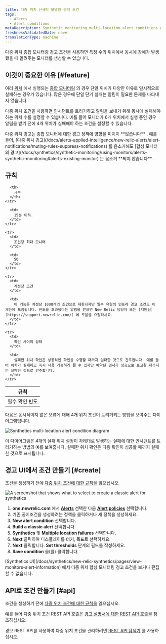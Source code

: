 ```yaml
---
title: 다중 위치 신세틱 모델링 공지 조건
tags:
  - Alerts
  - Alert conditions
metaDescription: Synthetic monitoring multi-location alert conditions allow you to specify how many location checks must fail before generating a notification.
freshnessValidatedDate: never
translationType: machine
---
```


다중 위치 종합 모니터링 경고 조건을 사용하면 특정 수의 위치에서 동시에 장애가 발생했을 때 알려주는 모니터를 생성할 수 있습니다.

## 이것이 중요한 이유 [#feature]

여러 [위치](/docs/synthetics/new-relic-synthetics/using-monitors/add-edit-monitors#setting-location) 에서 실행되는 [종합 모니터링](/docs/synthetics/new-relic-synthetics/getting-started/introduction-new-relic-synthetics) 의 경우 단일 위치가 다양한 이유로 일시적으로 실패하는 경우가 있습니다. 많은 경우에 단일 단기 실패는 알림이 필요한 문제를 나타내지 않습니다.

다중 위치 조건을 사용하면 인시던트를 트리거하고 알림을 보내기 위해 동시에 실패해야 하는 위치 수를 설정할 수 있습니다. 예를 들어 모니터가 6개 위치에서 실행 중인 경우 알림을 받기 전에 4개 위치가 실패해야 하는 조건을 설정할 수 있습니다.

<Callout variant="important">
  다중 위치 경고는 종합 모니터에 대한 경고 정책에 영향을 미치지 **않습니다** . 예를 들어, [다중 위치 경고](/docs/alerts-applied-intelligence/new-relic-alerts/alert-notifications/muting-rules-suppress-notifications) 를 음소거해도 [합성 모니터의 경고](/docs/synthetics/synthetic-monitoring/using-monitors/alerts-synthetic-monitoring#alerts-existing-monitor) 는 음소거 **되지 않습니다** .
</Callout>

## 규칙

<table>
  <thead>
    <tr>
      <th style={{ width: "250px" }}>
        규칙
      </th>

      <th>
        세부
      </th>
    </tr>
  </thead>

  <tbody>
    <tr>
      <td>
        필수 확인 빈도
      </td>

      <td>
        15분 이하.
      </td>
    </tr>

    <tr>
      <td>
        조건당 최대 모니터
      </td>

      <td>
        50
      </td>
    </tr>

    <tr>
      <td>
        계정당 조건
      </td>

      <td>
        이 기능은 계정당 1000개의 조건으로 제한되지만 일부 유형의 인프라 경고 조건도 이 제한에 포함됩니다. 한도를 초과했다는 알림을 받으면 New Relic 담당자 또는 [지원팀](https://support.newrelic.com/) 에 도움을 요청하세요.
      </td>
    </tr>

    <tr>
      <td>
        확인 사이의 상태
      </td>

      <td>
        실패한 위치 확인은 성공적인 확인을 수행할 때까지 실패한 것으로 간주됩니다. 예를 들어 위치가 실패하고 즉시 사용 가능하게 될 수 있지만 예약된 검사가 성공으로 보고될 때까지는 실패한 것으로 간주합니다.
      </td>
    </tr>
  </tbody>
</table>

다음은 동시적이지 않은 오류에 대해 4개 위치 조건이 트리거되는 방법을 보여주는 다이어그램입니다.

<img
  title="synthetics-multi-location-alert-diagram.png"
  alt="Synthetics multi-location alert condition diagram"
  src="/images/accounts_screenshot-full_synthetics-multi-location-alert-diagram.webp"
/>

<figcaption>
  이 다이어그램은 4개의 실패 위치 설정이 차례대로 발생하는 실패에 대한 인시던트를 트리거하는 방법의 예를 보여줍니다. 실패한 위치 확인은 다음 확인이 성공할 때까지 실패한 것으로 표시됩니다.
</figcaption>

## 경고 UI에서 조건 만들기 [#create]

조건을 생성하기 전에 [다중 위치 조건에 대한 규칙을](#rules) 읽으십시오.

<img
  title="Create a classic alert for synthetics"
  alt="A screenshot that shows what to select to create a classic alert for synthetics"
  src="/images/alerts_screenshot-crop_synthetics-Alerts.webp"
/>

1. <DNT>**one.newrelic.com**</DNT> 에서 [<DNT>**Alerts**</DNT>](https://one.newrelic.com/alerts-ai) 선택한 다음 [<DNT>**Alert policies**</DNT>](https://one.newrelic.com/alerts-ai/condition-builder/policy-list) 선택합니다.
2. 기존 공지조건을 생성하려는 정책을 클릭하거나 새 정책을 생성하세요.
3. <DNT>**New alert condition**</DNT> 선택합니다.
4. <DNT>**Build a classic alert**</DNT> 선택합니다.
5. <DNT>**Synthetics**</DNT> 및 <DNT>**Multiple location failures**</DNT> 선택합니다.
6. <DNT>**Next**</DNT> 클릭하여 디스플레이를 터키, 목표로 선택하세요.
7. <DNT>**Next**</DNT> 클릭합니다. <DNT>**Set thresholds**</DNT> 단계의 필드를 작성하세요.
8. <DNT>**Save condition**</DNT> 을(를) 클릭합니다.

<Callout variant="important">
  [Synthetics UI](/docs/synthetics/new-relic-synthetics/pages/view-monitors-alert-information) 에서 다중 위치 합성 모니터링 경고 조건을 보거나 편집할 수 없습니다.
</Callout>

## API로 조건 만들기 [#api]

조건을 생성하기 전에 [다중 위치 조건에 대한 규칙을](#rules) 읽으십시오.

예를 들어 다중 위치 조건 REST API 호출은 [경고 설명서에 대한 REST API 호출을](/docs/alerts-applied-intelligence/new-relic-alerts/advanced-alerts/rest-api-alerts/rest-api-calls-alerts/#multilocation-synthetics-conditions) 참조하십시오.

경보 REST API를 사용하여 다중 위치 조건을 관리하려면 [REST API 탐색기](https://rpm.newrelic.com/api/explore/alerts_location_failure_conditions/create) 를 사용하십시오.
